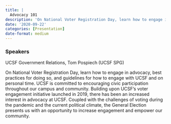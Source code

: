 ```yaml
---
title: |
  Advocacy 101
description: 'On National Voter Registration Day, learn how to engage in advocacy, best practices for doing so, and guidelines for how to engage with UCSF and on personal time.'
date: '2020-09-22'
categories: [Presentation]
date-format: medium 
---
```



### Speakers  
UCSF Government Relations, Tom Pospiech (UCSF SPG)

On National Voter Registration Day, learn how to engage in advocacy, best practices for doing so, and guidelines for how to engage with UCSF and on personal time. UCSF is committed to encouraging civic participation throughout our campus and community. Building upon UCSF's voter engagement initiative launched in 2019, there has been an increased interest in advocacy at UCSF. Coupled with the challenges of voting during the pandemic and the current political climate, the General Election presents us with an opportunity to increase engagement and empower our community.


